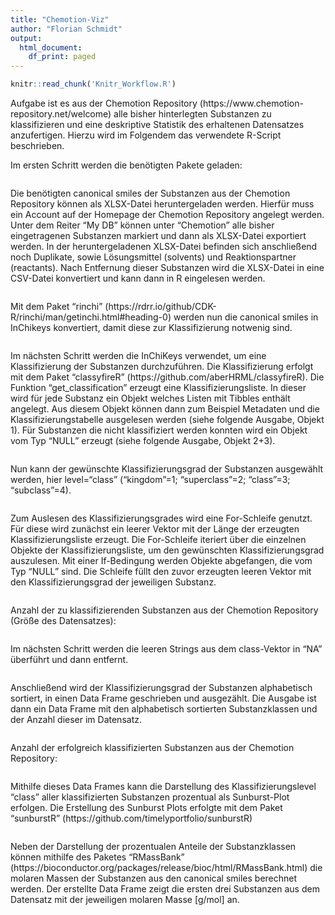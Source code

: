```yaml
---
title: "Chemotion-Viz"
author: "Florian Schmidt"
output:
  html_document:
    df_print: paged
---
```

```r
knitr::read_chunk('Knitr_Workflow.R')
```

Aufgabe ist es aus der Chemotion Repository (https://www.chemotion-repository.net/welcome) alle bisher hinterlegten Substanzen zu klassifizieren und eine deskriptive Statistik des erhaltenen Datensatzes anzufertigen. Hierzu wird im Folgendem das verwendete R-Script beschrieben.

Im ersten Schritt werden die benötigten Pakete geladen:
```r
```

Die benötigten canonical smiles der Substanzen aus der Chemotion Repository können als XLSX-Datei heruntergeladen werden. Hierfür muss ein Account auf der Homepage der Chemotion Repository angelegt werden. Unter dem Reiter "My DB" können unter "Chemotion" alle bisher eingetragenen Substanzen markiert und dann als XLSX-Datei exportiert werden. 
In der heruntergeladenen XLSX-Datei befinden sich anschließend noch Duplikate, sowie Lösungsmittel (solvents) und Reaktionspartner (reactants). Nach Entfernung dieser Substanzen wird die XLSX-Datei in eine CSV-Datei konvertiert und kann dann in R eingelesen werden.
```r
```

Mit dem Paket "rinchi" (https://rdrr.io/github/CDK-R/rinchi/man/getinchi.html#heading-0) werden nun die canonical smiles in InChikeys konvertiert, damit diese zur Klassifizierung notwenig sind.
```r
```

Im nächsten Schritt werden die InChiKeys verwendet, um eine Klassifizierung der Substanzen durchzuführen. Die Klassifizierung erfolgt mit dem Paket "classyfireR" (https://github.com/aberHRML/classyfireR). Die Funktion "get_classification" erzeugt eine Klassifizierungsliste. In dieser wird für jede Substanz ein Objekt welches Listen mit Tibbles enthält angelegt. Aus diesem Objekt können dann zum Beispiel Metadaten und die Klassifizierungstabelle ausgelesen werden (siehe folgende Ausgabe, Objekt 1). Für Substanzen die nicht klassifiziert werden konnten wird ein Objekt vom Typ "NULL" erzeugt (siehe folgende Ausgabe, Objekt 2+3).
```r
```

Nun kann der gewünschte Klassifizierungsgrad der Substanzen ausgewählt werden, hier level="class" ("kingdom"=1; "superclass"=2; "class"=3; "subclass"=4).
```r
```

Zum Auslesen des Klassifizierungsgrades wird eine For-Schleife genutzt. Für diese wird zunächst ein leerer Vektor mit der Länge der erzeugten Klassifizierungsliste erzeugt. Die For-Schleife iteriert über die einzelnen Objekte der Klassifizierungsliste, um den gewünschten Klassifizierungsgrad auszulesen. Mit einer If-Bedingung werden Objekte abgefangen, die vom Typ "NULL" sind. Die Schleife füllt den zuvor erzeugten leeren Vektor mit den Klassifizierungsgrad der jeweiligen Substanz.
```r
```

Anzahl der zu klassifizierenden Substanzen aus der Chemotion Repository (Größe des Datensatzes):
```r
```

Im nächsten Schritt werden die leeren Strings aus dem class-Vektor in "NA" überführt und dann entfernt.
```r
```

Anschließend wird der Klassifizierungsgrad der Substanzen alphabetisch sortiert, in einen Data Frame geschrieben und ausgezählt. Die Ausgabe ist dann ein Data Frame mit den alphabetisch sortierten Substanzklassen und der Anzahl dieser im Datensatz.
```r
```

Anzahl der erfolgreich klassifizierten Substanzen aus der Chemotion Repository:
```r
```

Mithilfe dieses Data Frames kann die Darstellung des Klassifizierungslevel "class" aller klassifizierten Substanzen prozentual als Sunburst-Plot erfolgen. Die Erstellung des Sunburst Plots erfolgte mit dem Paket "sunburstR" (https://github.com/timelyportfolio/sunburstR)
```r
```

Neben der Darstellung der prozentualen Anteile der Substanzklassen können mithilfe des Paketes "RMassBank" (https://bioconductor.org/packages/release/bioc/html/RMassBank.html) die molaren Massen der Substanzen aus den canonical smiles berechnet werden. Der erstellte Data Frame zeigt die ersten drei Substanzen aus dem Datensatz mit der jeweiligen molaren Masse [g/mol] an.
```r
```
